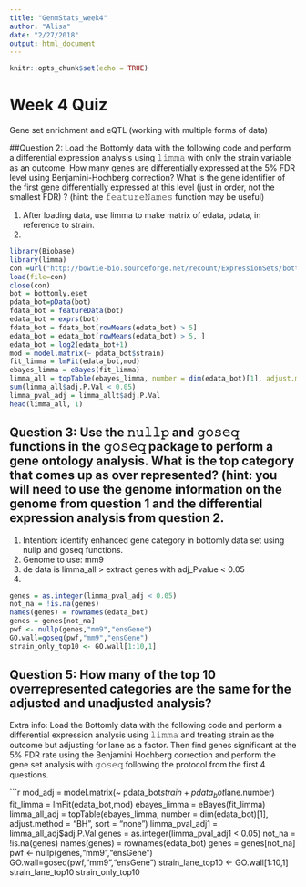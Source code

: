 ```yaml
---
title: "GenmStats_week4"
author: "Alisa"
date: "2/27/2018"
output: html_document
---
```


```r
knitr::opts_chunk$set(echo = TRUE)
```

# Week 4 Quiz

Gene set enrichment and eQTL (working with multiple forms of data)

##Question 2: Load the Bottomly data with the following code and perform a differential expression analysis using 𝚕𝚒𝚖𝚖𝚊 with only the strain variable as an outcome. How many genes are differentially expressed at the 5% FDR level using Benjamini-Hochberg correction? What is the gene identifier of the first gene differentially expressed at this level (just in order, not the smallest FDR) ? (hint: the 𝚏𝚎𝚊𝚝𝚞𝚛𝚎𝙽𝚊𝚖𝚎𝚜 function may be useful)

1. After loading data, use limma to make matrix of edata, pdata, in reference to strain.
2. 

```r
library(Biobase)
library(limma)
con =url("http://bowtie-bio.sourceforge.net/recount/ExpressionSets/bottomly_eset.RData")
load(file=con)
close(con)
bot = bottomly.eset
pdata_bot=pData(bot)
fdata_bot = featureData(bot)
edata_bot = exprs(bot)
fdata_bot = fdata_bot[rowMeans(edata_bot) > 5]
edata_bot = edata_bot[rowMeans(edata_bot) > 5, ]
edata_bot = log2(edata_bot+1)
mod = model.matrix(~ pdata_bot$strain)
fit_limma = lmFit(edata_bot,mod)
ebayes_limma = eBayes(fit_limma)
limma_all = topTable(ebayes_limma, number = dim(edata_bot)[1], adjust.method = "BH", sort = "none")
sum(limma_all$adj.P.Val < 0.05)
limma_pval_adj = limma_allt$adj.P.Val
head(limma_all, 1)
```

## Question 3: Use the 𝚗𝚞𝚕𝚕𝚙 and 𝚐𝚘𝚜𝚎𝚚 functions in the 𝚐𝚘𝚜𝚎𝚚 package to perform a gene ontology analysis. What is the top category that comes up as over represented? (hint: you will need to use the genome information on the genome from question 1 and the differential expression analysis from question 2.

1. Intention: identify enhanced gene category in bottomly data set using nullp and goseq functions.
2. Genome to use: mm9
3. de data is limma_all > extract genes with adj_Pvalue < 0.05
4. 

```r
genes = as.integer(limma_pval_adj < 0.05)
not_na = !is.na(genes)
names(genes) = rownames(edata_bot)
genes = genes[not_na]
pwf <- nullp(genes,"mm9","ensGene")
GO.wall=goseq(pwf,"mm9","ensGene")
strain_only_top10 <- GO.wall[1:10,1]
```

## Question 5: How many of the top 10 overrepresented categories are the same for the adjusted and unadjusted analysis?

Extra info: Load the Bottomly data with the following code and perform a differential expression analysis using 𝚕𝚒𝚖𝚖𝚊 and treating strain as the outcome but adjusting for lane as a factor. Then find genes significant at the 5% FDR rate using the Benjamini Hochberg correction and perform the gene set analysis with 𝚐𝚘𝚜𝚎𝚚 following the protocol from the first 4 questions. 

```r
mod_adj = model.matrix(~ pdata_bot$strain + pdata_bot$lane.number)
fit_limma = lmFit(edata_bot,mod)
ebayes_limma = eBayes(fit_limma)
limma_all_adj = topTable(ebayes_limma, number = dim(edata_bot)[1], adjust.method = "BH", sort = "none")
limma_pval_adj1 = limma_all_adj$adj.P.Val
genes = as.integer(limma_pval_adj1 < 0.05)
not_na = !is.na(genes)
names(genes) = rownames(edata_bot)
genes = genes[not_na]
pwf <- nullp(genes,"mm9","ensGene")
GO.wall=goseq(pwf,"mm9","ensGene")
strain_lane_top10 <- GO.wall[1:10,1]
strain_lane_top10
strain_only_top10
